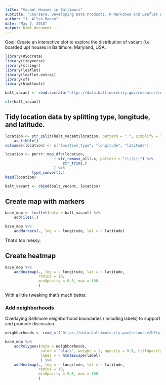 ```yaml
---
title: "Vacant Houses in Baltimore"
subtitle: "Coursera, Developing Data Products, R Markdown and Leaflet Assignment (Wk 2)"
author: "J. Allen Baron"
date: "May 7, 2018"
output: html_document
---
```


Goal: Create an interactive plot to explore the distribution of vacant (_i.e._ boarded up) houses in Baltimore, Maryland, USA.

```r
library(RSocrata)
library(tidyverse)
library(stringr)
library(leaflet)
library(leaflet.extras)
library(sf)
library(htmltools)
```


```r
balt_vacant <- read.socrata("https://data.baltimorecity.gov/resource/rw5h-nvv4.csv")
```

```r
str(balt_vacant)
```

## Tidy location data by splitting type, longitude, and latitude.
```r
location <- str_split(balt_vacant$location, pattern = " ", simplify = TRUE) %>%
    as_tibble()
colnames(location) <- c("location_type", "longitude", "latitude")

location <- purrr::map_dfc(location,
                      ~ str_remove_all(.x, pattern = "\\(|\\)") %>%
                          str_trim(.)
                      ) %>%
            type_convert(.)
head(location)

balt_vacant <- cbind(balt_vacant, location)
```

## Create map with markers
```r
base_map <- leaflet(data = balt_vacant) %>%
    addTiles(.)

base_map %>%
    addMarkers(., lng = ~ longitude, lat = ~ latitude)
```

That's too messy.

## Create heatmap
```r
base_map %>%
    addHeatmap(., lng = ~ longitude, lat = ~ latitude,
               radius = 10,
               minOpacity = 0.5, max = 100
               )
```

With a little tweaking that's much better.

### Add neighborhoods
Overlaying Baltimore neighborhood boundaries (including labels) to support and promote discussion.
```r
neighborhoods <- read_sf("https://data.baltimorecity.gov/resource/h3fx-54q3.geojson")
```

```r
base_map %>%
    addPolygons(data = neighborhoods,
                color = "black", weight = 1, opacity = 0.5, fillOpacity = 0,
                label = ~ htmlEscape(label)
                ) %>%
    addHeatmap(., lng = ~ longitude, lat = ~ latitude,
               radius = 10,
               minOpacity = 0.5, max = 100
               )
```